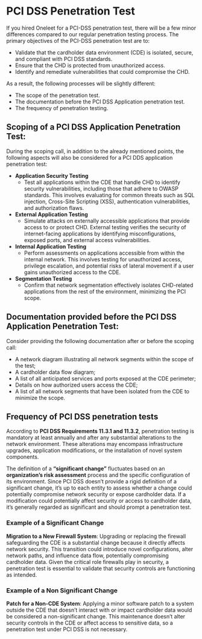 # PCI DSS Penetration Test

If you hired Oneleet for a PCI-DSS penetration test, there will be a few minor differences compared to our regular penetration testing process. The primary objectives of the PCI-DSS penetration test are to:

- Validate that the cardholder data environment (CDE) is isolated, secure, and compliant with PCI DSS standards.
- Ensure that the CHD is protected from unauthorized access.
- Identify and remediate vulnerabilities that could compromise the CHD.

As a result, the following processes will be slightly different:

- The scope of the penetration test.
- The documentation before the PCI DSS Application penetration test.
- The frequency of penetration testing.

## Scoping of a PCI DSS Application Penetration Test:

During the scoping call, in addition to the already mentioned points, the following aspects will also be considered for a PCI DDS application penetration test:

- **Application Security Testing**
  - Test all applications within the CDE that handle CHD to identify security vulnerabilities, including those that adhere to OWASP standards. This involves evaluating for common threats such as SQL injection, Cross-Site Scripting (XSS), authentication vulnerabilities, and authorization flaws.
- **External Application Testing**
  - Simulate attacks on externally accessible applications that provide access to or protect CHD. External testing verifies the security of internet-facing applications by identifying misconfigurations, exposed ports, and external access vulnerabilities.
- **Internal Application Testing**
  - Perform assessments on applications accessible from within the internal network. This involves testing for unauthorized access, privilege escalation, and potential risks of lateral movement if a user gains unauthorized access to the CDE.
- **Segmentation Testing**
  - Confirm that network segmentation effectively isolates CHD-related applications from the rest of the environment, minimizing the PCI scope.

## Documentation provided before the PCI DSS Application Penetration Test:

Consider providing the following documentation after or before the scoping call:

- A network diagram illustrating all network segments within the scope of the test;
- A cardholder data flow diagram;
- A list of all anticipated services and ports exposed at the CDE perimeter;
- Details on how authorized users access the CDE;
- A list of all network segments that have been isolated from the CDE to minimize the scope.

## Frequency of PCI DSS penetration tests

According to **PCI DSS Requirements 11.3.1 and 11.3.2**, penetration testing is mandatory at least annually and after any substantial alterations to the network environment. These alterations may encompass infrastructure upgrades, application modifications, or the installation of novel system components.

The definition of a **“significant change”** fluctuates based on an **organization’s risk assessment** process and the specific configuration of its environment. Since PCI DSS doesn’t provide a rigid definition of a significant change, it’s up to each entity to assess whether a change could potentially compromise network security or expose cardholder data. If a modification could potentially affect security or access to cardholder data, it’s generally regarded as significant and should prompt a penetration test.

### Example of a Significant Change

**Migration to a New Firewall System**: Upgrading or replacing the firewall safeguarding the CDE is a substantial change because it directly affects network security. This transition could introduce novel configurations, alter network paths, and influence data flow, potentially compromising cardholder data. Given the critical role firewalls play in security, a penetration test is essential to validate that security controls are functioning as intended.

### Example of a Non Significant Change

**Patch for a Non-CDE System**: Applying a minor software patch to a system outside the CDE that doesn’t interact with or impact cardholder data would be considered a non-significant change. This maintenance doesn’t alter security controls in the CDE or affect access to sensitive data, so a penetration test under PCI DSS is not necessary.
